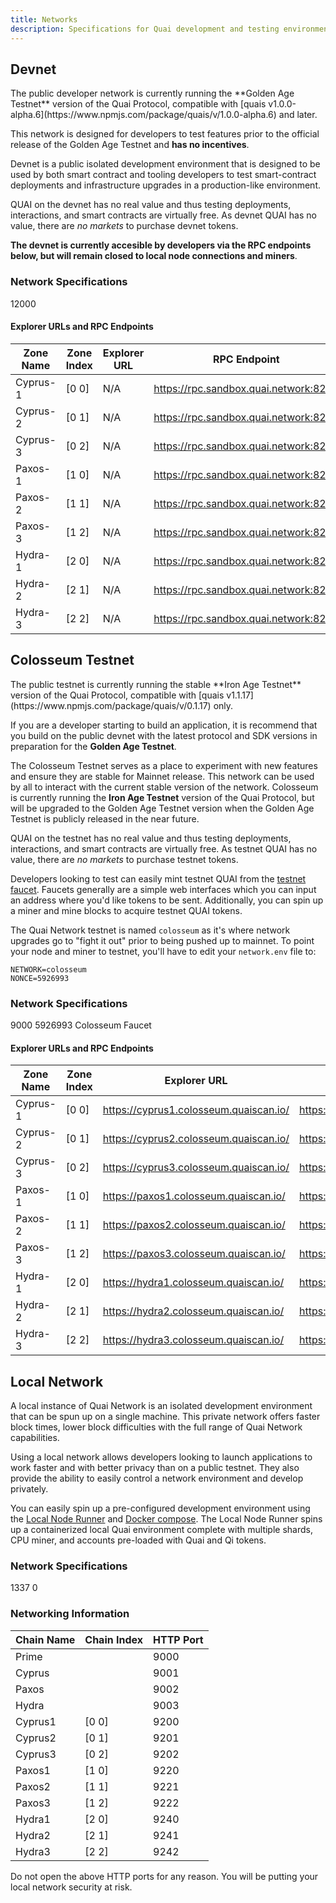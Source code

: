```yaml
---
title: Networks
description: Specifications for Quai development and testing environments.
---
```


## Devnet

<Tip>
  The public developer network is currently running the **Golden Age Testnet** version of the Quai Protocol, compatible with [quais v1.0.0-alpha.6](https://www.npmjs.com/package/quais/v/1.0.0-alpha.6) and later.

This network is designed for developers to test features prior to the official release of the Golden Age Testnet and **has no incentives**.

</Tip>

Devnet is a public isolated development environment that is designed to be used by both smart contract and tooling developers to test smart-contract deployments and infrastructure upgrades in a production-like environment.

QUAI on the devnet has no real value and thus testing deployments, interactions, and smart contracts are virtually free. As devnet QUAI has no value, there are _no markets_ to purchase devnet tokens.

**The devnet is currently accesible by developers via the RPC endpoints below, but will remain closed to local node connections and miners**.

### Network Specifications

<CardGroup cols={3}>
	<Card
		title='Chain ID'
		icon='link'
	>
		12000
	</Card>
</CardGroup>

#### Explorer URLs and RPC Endpoints

| Zone Name | Zone Index | Explorer URL | RPC Endpoint                         |
| --------- | ---------- | ------------ | ------------------------------------ |
| Cyprus-1  | [0 0]      | N/A          | https://rpc.sandbox.quai.network:8200 |
| Cyprus-2  | [0 1]      | N/A          | https://rpc.sandbox.quai.network:8201 |
| Cyprus-3  | [0 2]      | N/A          | https://rpc.sandbox.quai.network:8202 |
| Paxos-1   | [1 0]      | N/A          | https://rpc.sandbox.quai.network:8220 |
| Paxos-2   | [1 1]      | N/A          | https://rpc.sandbox.quai.network:8221 |
| Paxos-3   | [1 2]      | N/A          | https://rpc.sandbox.quai.network:8222 |
| Hydra-1   | [2 0]      | N/A          | https://rpc.sandbox.quai.network:8240 |
| Hydra-2   | [2 1]      | N/A          | https://rpc.sandbox.quai.network:8241 |
| Hydra-3   | [2 2]      | N/A          | https://rpc.sandbox.quai.network:8242 |

## Colosseum Testnet

<Warning>
  The public testnet is currently running the stable **Iron Age Testnet** version of the Quai Protocol, compatible with [quais v1.1.17](https://www.npmjs.com/package/quais/v/0.1.17) only.

If you are a developer starting to build an application, it is recommend that you build on the public devnet with the latest protocol and SDK versions in preparation for the **Golden Age Testnet**.

</Warning>

The Colosseum Testnet serves as a place to experiment with new features and ensure they are stable for Mainnet release. This network can be used by all to interact with the current stable version of the network. Colosseum is currently running the **Iron Age Testnet** version of the Quai Protocol, but will be upgraded to the Golden Age Testnet version when the Golden Age Testnet is publicly released in the near future.

QUAI on the testnet has no real value and thus testing deployments, interactions, and smart contracts are virtually free. As testnet QUAI has no value, there are _no markets_ to purchase testnet tokens.

Developers looking to test can easily mint testnet QUAI from the [testnet faucet](https://faucet.quai.network). Faucets generally are a simple web interfaces which you can input an address where you'd like tokens to be sent. Additionally, you can spin up a miner and mine blocks to acquire testnet QUAI tokens.

The Quai Network testnet is named `colosseum` as it's where network upgrades go to "fight it out" prior to being pushed up to mainnet. To point your node and miner to testnet, you'll have to edit your `network.env` file to:

```
NETWORK=colosseum
NONCE=5926993
```

### Network Specifications

<CardGroup cols={3}>
	<Card
		title='Chain ID'
		icon='link'
	>
		9000
	</Card>
	<Card
		title='Network Nonce'
		icon='lock'
	>
		5926993
	</Card>
	<Card
		title='Faucet'
		href='https://faucet.quai.network'
		icon='faucet'
	>
		Colosseum Faucet
	</Card>
</CardGroup>

#### Explorer URLs and RPC Endpoints

| Zone Name | Zone Index | Explorer URL                           | RPC Endpoint                              |
| --------- | ---------- | -------------------------------------- | ----------------------------------------- |
| Cyprus-1  | [0 0]      | https://cyprus1.colosseum.quaiscan.io/ | https://rpc.cyprus1.colosseum.quaiscan.io |
| Cyprus-2  | [0 1]      | https://cyprus2.colosseum.quaiscan.io/ | https://rpc.cyprus2.colosseum.quaiscan.io |
| Cyprus-3  | [0 2]      | https://cyprus3.colosseum.quaiscan.io/ | https://rpc.cyprus3.colosseum.quaiscan.io |
| Paxos-1   | [1 0]      | https://paxos1.colosseum.quaiscan.io/  | https://rpc.paxos1.colosseum.quaiscan.io  |
| Paxos-2   | [1 1]      | https://paxos2.colosseum.quaiscan.io/  | https://rpc.paxos2.colosseum.quaiscan.io  |
| Paxos-3   | [1 2]      | https://paxos3.colosseum.quaiscan.io/  | https://rpc.paxos3.colosseum.quaiscan.io  |
| Hydra-1   | [2 0]      | https://hydra1.colosseum.quaiscan.io/  | https://rpc.hydra1.colosseum.quaiscan.io  |
| Hydra-2   | [2 1]      | https://hydra2.colosseum.quaiscan.io/  | https://rpc.hydra2.colosseum.quaiscan.io  |
| Hydra-3   | [2 2]      | https://hydra3.colosseum.quaiscan.io/  | https://rpc.hydra3.colosseum.quaiscan.io  |

## Local Network

A local instance of Quai Network is an isolated development environment that can be spun up on a single machine. This private network offers faster block times, lower block difficulties with the full range of Quai Network capabilities.

Using a local network allows developers looking to launch applications to work faster and with better privacy than on a public testnet. They also provide the ability to easily control a network environment and develop privately.

You can easily spin up a pre-configured development environment using the [Local Node Runner](/guides/client/local-node) and [Docker compose](https://docs.docker.com/compose/). The Local Node Runner spins up a containerized local Quai environment complete with multiple shards, CPU miner, and accounts pre-loaded with Quai and Qi tokens.

### Network Specifications

<CardGroup cols={3}>
	<Card
		title='Chain ID'
		icon='link'
	>
		1337
	</Card>
	<Card
		title='Network Nonce'
		icon='lock'
	>
		0
	</Card>
</CardGroup>

### Networking Information

| Chain Name | Chain Index | HTTP Port |
| ---------- | ----------- | --------- |
| Prime      |             | 9000      |
| Cyprus     |             | 9001      |
| Paxos      |             | 9002      |
| Hydra      |             | 9003      |
| Cyprus1    | [0 0]       | 9200      |
| Cyprus2    | [0 1]       | 9201      |
| Cyprus3    | [0 2]       | 9202      |
| Paxos1     | [1 0]       | 9220      |
| Paxos2     | [1 1]       | 9221      |
| Paxos3     | [1 2]       | 9222      |
| Hydra1     | [2 0]       | 9240      |
| Hydra2     | [2 1]       | 9241      |
| Hydra3     | [2 2]       | 9242      |

<Warning>Do not open the above HTTP ports for any reason. You will be putting your local network security at risk.</Warning>
